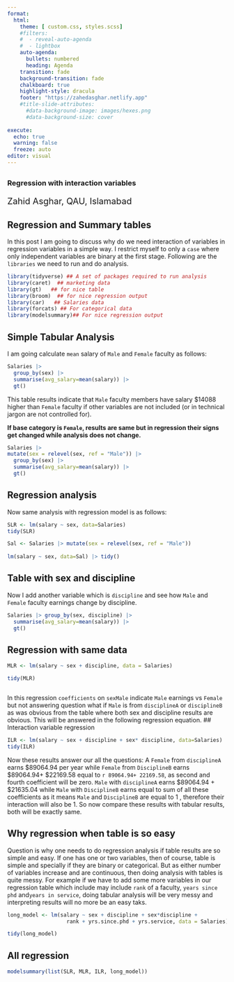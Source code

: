 ---
format:
  html: 
    theme: [ custom.css, styles.scss]
    #filters:
    #  - reveal-auto-agenda
    #  - lightbox
    auto-agenda:
      bullets: numbered
      heading: Agenda
    transition: fade
    background-transition: fade
    chalkboard: true
    highlight-style: dracula
    footer: "https://zahedasghar.netlify.app"
    #title-slide-attributes:
      #data-background-image: images/hexes.png
      #data-background-size: cover
    
execute:
  echo: true
  warning: false
  freeze: auto
editor: visual
---

##  {.title}

::: r-fit-text
### [Regression with interaction variables]{.flow} 
:::

::: {style="font-size: 20px"}
Zahid Asghar, QAU, Islamabad
:::


## Regression and Summary tables

In this post I am going to discuss why do we need interaction of variables in regression variables in a simple way. I restrict myself to only a `case` where only independent variables are binary at the first stage.
Following are the `libraries` we need to run and do analysis.

```{r}
library(tidyverse) ## A set of packages required to run analysis
library(caret)  ## marketing data
library(gt)   ## for nice table
library(broom)  ## for nice regression output
library(car)   ## Salaries data
library(forcats) ## For categorical data
library(modelsummary)## For nice regression output

```

## Simple Tabular Analysis
I am going calculate `mean` salary of `Male` and `Female` faculty as follows:

```{r}
Salaries |> 
  group_by(sex) |> 
  summarise(avg_salary=mean(salary)) |> 
  gt()

```



This table results indicate that `Male` faculty members have salary $\$14088$ higher than `Female` faculty if other variables are not included (or in technical jargon are not controlled for).


**If base category is `Female`, results are same but in regression their signs get changed while analysis does not change. **

```{r}
Salaries |> 
mutate(sex = relevel(sex, ref = "Male")) |> 
  group_by(sex) |> 
  summarise(avg_salary=mean(salary)) |> 
  gt()
```

## Regression analysis

Now same analysis with regression model is as follows:

```{r}
SLR <- lm(salary ~ sex, data=Salaries)
tidy(SLR)

Sal <- Salaries |> mutate(sex = relevel(sex, ref = "Male"))
 
lm(salary ~ sex, data=Sal) |> tidy()

```

## Table with sex and discipline

Now I add another variable which is   `discipline` and see how `Male` and `Female` faculty earnings change by discipline.

```{r}

Salaries |> group_by(sex, discipline) |> 
  summarise(avg_salary=mean(salary)) |> 
  gt()

```

## Regression with same data

```{r}
MLR <- lm(salary ~ sex + discipline, data = Salaries)

tidy(MLR)



```

In this regression `coefficients` on `sexMale` indicate `Male` earnings vs `Female` but not answering question what if `Male` is from `disciplineA` or `disciplineB` as was obvious from the table where both sex and discipline results are obvious.
This will be answered in the following regression equation.
## Interaction variable regression

```{r}
ILR <- lm(salary ~ sex + discipline + sex* discipline, data=Salaries)
tidy(ILR)
```

Now these results answer our all the questions:
A `Female` from `disciplineA` earns $\$ 89064.94$ per year while  `Female` from `DisciplineB` earns $\$ 89064.94$+ $\$22169.58$ equal to `r 89064.94+ 22169.58`, as second and fourth coefficient will be zero.
`Male` with `disciplineA` earns $\$ 89064.94$ + $\$21635.04$ while `Male` with `DisciplineB` earns equal to sum of all these coefficients as it means `Male` and `DisciplineB` are equal to $1$ , therefore their interaction will also be $1$. So now compare these results with tabular results, both will be exactly same.

## Why regression when table is so easy
Question is why one needs to do regression analysis if table results are so simple and easy. If one has one or two variables, then of course, table is simple and specially if they are binary or categorical. But as either number of variables increase and are continuous, then doing analysis with tables is quite messy. 
For example if we have to add some more variables in our regression table which include   may include `rank` of a faculty, `years since phd` and`years in service`, doing tabular analysis will be very messy and interpreting results will no more be an easy taks. 

```{r}
long_model <- lm(salary ~ sex + discipline + sex*discipline +
                   rank + yrs.since.phd + yrs.service, data = Salaries)

tidy(long_model)

```

## All regression


```{r}
modelsummary(list(SLR, MLR, ILR, long_model))




```

